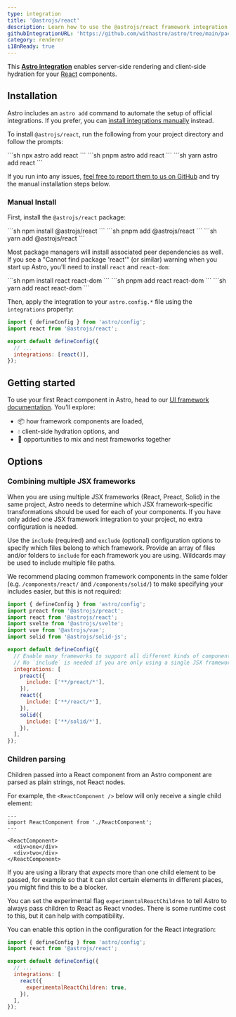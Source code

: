 ```yaml
---
type: integration
title: '@astrojs/react'
description: Learn how to use the @astrojs/react framework integration to extend component support in your Astro project.
githubIntegrationURL: 'https://github.com/withastro/astro/tree/main/packages/integrations/react/'
category: renderer
i18nReady: true
---
```


This **[Astro integration][astro-integration]** enables server-side rendering and client-side hydration for your [React](https://react.dev/) components.

## Installation

Astro includes an `astro add` command to automate the setup of official integrations. If you prefer, you can [install integrations manually](#manual-install) instead.

To install `@astrojs/react`, run the following from your project directory and follow the prompts:

<PackageManagerTabs>
  <Fragment slot="npm">
  ```sh
  npx astro add react
  ```
  </Fragment>
  <Fragment slot="pnpm">
  ```sh
  pnpm astro add react
  ```
  </Fragment>
  <Fragment slot="yarn">
  ```sh
  yarn astro add react
  ```
  </Fragment>
</PackageManagerTabs>

If you run into any issues, [feel free to report them to us on GitHub](https://github.com/withastro/astro/issues) and try the manual installation steps below.

### Manual Install

First, install the `@astrojs/react` package:

<PackageManagerTabs>
  <Fragment slot="npm">
  ```sh
  npm install @astrojs/react
  ```
  </Fragment>
  <Fragment slot="pnpm">
  ```sh
  pnpm add @astrojs/react
  ```
  </Fragment>
  <Fragment slot="yarn">
  ```sh
  yarn add @astrojs/react
  ```
  </Fragment>
</PackageManagerTabs>

Most package managers will install associated peer dependencies as well. If you see a "Cannot find package 'react'" (or similar) warning when you start up Astro, you'll need to install `react` and `react-dom`:

<PackageManagerTabs>
  <Fragment slot="npm">
  ```sh
  npm install react react-dom
  ```
  </Fragment>
  <Fragment slot="pnpm">
  ```sh
  pnpm add react react-dom
  ```
  </Fragment>
  <Fragment slot="yarn">
  ```sh
  yarn add react react-dom
  ```
  </Fragment>
</PackageManagerTabs>

Then, apply the integration to your `astro.config.*` file using the `integrations` property:

```js ins="react()" ins={2} title="astro.config.mjs"
import { defineConfig } from 'astro/config';
import react from '@astrojs/react';

export default defineConfig({
  // ...
  integrations: [react()],
});
```

## Getting started

To use your first React component in Astro, head to our [UI framework documentation][astro-ui-frameworks]. You'll explore:

* 📦 how framework components are loaded,
* 💧 client-side hydration options, and
* 🤝 opportunities to mix and nest frameworks together

## Options

### Combining multiple JSX frameworks

When you are using multiple JSX frameworks (React, Preact, Solid) in the same project, Astro needs to determine which JSX framework-specific transformations should be used for each of your components. If you have only added one JSX framework integration to your project, no extra configuration is needed.

Use the `include` (required) and `exclude` (optional) configuration options to specify which files belong to which framework. Provide an array of files and/or folders to `include` for each framework you are using. Wildcards may be used to include multiple file paths.

We recommend placing common framework components in the same folder (e.g. `/components/react/` and `/components/solid/`) to make specifying your includes easier, but this is not required:

```js title="astro.config.mjs"
import { defineConfig } from 'astro/config';
import preact from '@astrojs/preact';
import react from '@astrojs/react';
import svelte from '@astrojs/svelte';
import vue from '@astrojs/vue';
import solid from '@astrojs/solid-js';

export default defineConfig({
  // Enable many frameworks to support all different kinds of components.
  // No `include` is needed if you are only using a single JSX framework!
  integrations: [
    preact({
      include: ['**/preact/*'],
    }),
    react({
      include: ['**/react/*'],
    }),
    solid({
      include: ['**/solid/*'],
    }),
  ],
});
```

### Children parsing

Children passed into a React component from an Astro component are parsed as plain strings, not React nodes.

For example, the `<ReactComponent />` below will only receive a single child element:

```astro
---
import ReactComponent from './ReactComponent';
---

<ReactComponent>
  <div>one</div>
  <div>two</div>
</ReactComponent>
```

If you are using a library that *expects* more than one child element to be passed, for example so that it can slot certain elements in different places, you might find this to be a blocker.

You can set the experimental flag `experimentalReactChildren` to tell Astro to always pass children to React as React vnodes. There is some runtime cost to this, but it can help with compatibility.

You can enable this option in the configuration for the React integration:

```js title="astro.config.mjs" ins={8}
import { defineConfig } from 'astro/config';
import react from '@astrojs/react';

export default defineConfig({
  // ...
  integrations: [
    react({
      experimentalReactChildren: true,
    }),
  ],
});
```

[astro-integration]: /en/guides/integrations-guide/

[astro-ui-frameworks]: /en/basics/framework-components/#using-framework-components
